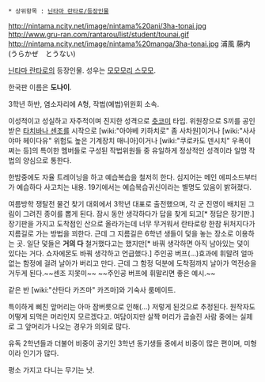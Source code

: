  * 상위항목 : [[닌타마 란타로/등장인물]]

http://nintama.ncity.net/image/nintama%20ani/3ha-tonai.jpg
http://www.gru-ran.com/rantarou/list/student/tounai.gif
http://nintama.ncity.net/image/nintama%20manga/3ha-tonai.jpg
浦風 藤内(うらかぜ　とうない)

[[닌타마 란타로]]의 등장인물. 성우는 [[모모모리 스모모]].

한국판 이름은 '''도나이'''.

3학년 하반, 염소자리에 A형, 작법(예법)위원회 소속.

이성적이고 성실하고 자주적이며 진지한 성격으로 [[츳코미]] 타입. 위원장으로 S끼를 공인받은 [[타치바나 센조]]를 시작으로 [wiki:"아야베 키하치로" 좀 사차원]이거나 [wiki:"사사야마 헤이다유" 위험도 높은 기계장치 매니아]이거나 [wiki:"쿠로카도 덴시치" 우폭이 쩌는 등]의 특이한 멤버들로 구성된 작법위원들 중 유일하게 정상적인 성격이라 일명 작법의 양심으로 통한다.

한밤중에도 자율 트레이닝을 하고 예습복습을 철저히 한다. 심지어는 메인 에피소드부터가 예습하다 사고치는 내용. 19기에서는 예습복습귀신이라는 별명도 있음이 밝혀졌다.

여름방학 쟁탈전 물건 찾기 대회에서 3학년 대표로 출전했으며, 각 군 진영이 배치된 그림이 그려진 종이를 뽑게 된다. 잠시 동안 생각하다가 답을 찾게 되고[* 정답은 장기판.] 장기판을 가지고 도착점인 산으로 올라가는데 너무 무거워서 란타로랑 한참 뒤처지다가 지름길로 가는 방법을 꾀한다. 근데 그 지름길은 6학년 생들이 덫을 놓는 장소로 이용하는 곳. 일단 덫들은 '''거의 다''' 철거했다고는 했지만[* 바꿔 생각하면 아직 남아있는 덫이 있다는 거다. 쇼자에몬도 바꿔 생각하고 언급했다.] 주인공 버프(...)효과에 휘말려 얼마 없는 함정에 걸려 날아가 버리고 만다. 근데 그 함정 덕분에 도착점까지 날아가 역전승을 거두게 된다.~~센조 지못미~~ ~~주인공 버프에 휘말리면 좋은 예시.~~

같은 반 [wiki:"산탄다 카즈마" 카즈마]와 기숙사 룸메이트.

특이하게 삐친 앞머리는 아마 잠버릇으로 인해(...) 저렇게 된것으로 추정된다. 원작자도 어떻게 되먹은 머리인지 모르겠다고. 여담이지만 살짝 머리가 곱슬진 사람 중에는 실제로 그 앞머리가 나오는 경우가 의외로 많다.

유독 2학년들과 더불어 비중이 공기인 3학년 동기생들 중에서 비중이 많은 편이며, 미형이라 인기가 많다.

평소 가지고 다니는 무기는 낫.
